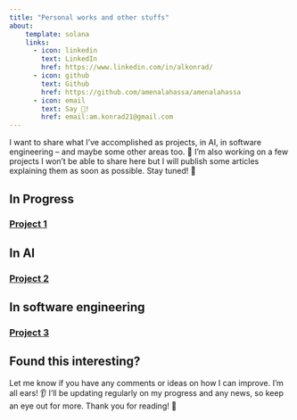 ```yaml
---
title: "Personal works and other stuffs"
about:
    template: solana
    links:
      - icon: linkedin
        text: LinkedIn
        href: https://www.linkedin.com/in/alkonrad/
      - icon: github
        text: Github
        href: https://github.com/amenalahassa/amenalahassa
      - icon: email
        text: Say 👋!
        href: email:am.konrad21@gmail.com
---
```


I want to share what I’ve accomplished as projects, in AI, in software engineering – and maybe some other areas too. 🚀
I'm also working on a few projects I won't be able to share here but I will publish some articles explaining them as soon as possible. Stay tuned! 🚧

## In Progress

### [Project 1](#)

## In AI

### [Project 2](#)

## In software engineering

### [Project 3](#)

## Found this interesting?
Let me know if you have any comments or ideas on how I can improve. I’m all ears! 👂 I’ll be updating regularly on my progress and any news, so keep an eye out for more.
Thank you for reading! 💖